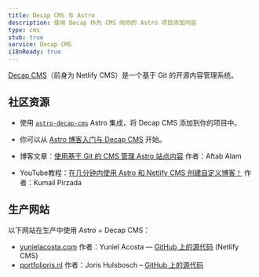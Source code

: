 ```yaml
---
title: Decap CMS 与 Astro
description: 使用 Decap 作为 CMS 向你的 Astro 项目添加内容
type: cms
stub: true
service: Decap CMS
i18nReady: true
---
```


[Decap CMS](https://www.decapcms.org/)（前身为 Netlify CMS）是一个基于 Git 的开源内容管理系统。
## 社区资源 

- 使用 [`astro-decap-cms`](https://github.com/advanced-astro/astro-decap-cms) Astro 集成，将 Decap CMS 添加到你的项目中。

- 你可以从 [Astro 博客入门与 Decap CMS](https://github.com/advanced-astro/astro-decap-cms-starter) 开始。

- 博客文章：[使用基于 Git 的 CMS 管理 Astro 站点内容](https://aalam.vercel.app/blog/astro-and-git-cms-netlify) 作者：Aftab Alam

- YouTube教程：[在几分钟内使用 Astro 和 Netlify CMS 创建自定义博客！](https://www.youtube.com/watch?v=3yip2wSRX_4) 作者：Kumail Pirzada

## 生产网站

以下网站在生产中使用 Astro + Decap CMS：

- [yunielacosta.com](https://www.yunielacosta.com/) 作者：Yuniel Acosta — [GitHub 上的源代码](https://github.com/yacosta738/yacosta738.github.io) (Netlify CMS)
- [portfolioris.nl](https://www.portfolioris.nl/) 作者：Joris Hulsbosch – [GitHub 上的源代码](https://github.com/portfolioris/portfolioris.nl)
